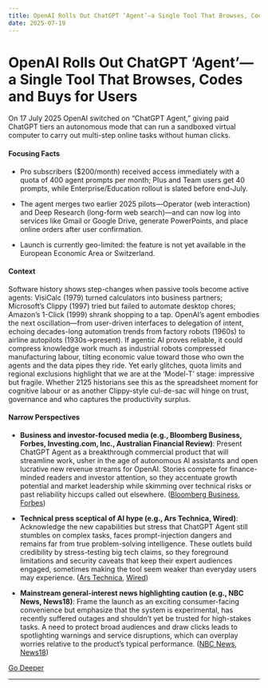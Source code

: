 ```yaml
---
title: OpenAI Rolls Out ChatGPT ‘Agent’—a Single Tool That Browses, Codes and Buys for Users
date: 2025-07-19
---
```


# OpenAI Rolls Out ChatGPT ‘Agent’—a Single Tool That Browses, Codes and Buys for Users

On 17 July 2025 OpenAI switched on “ChatGPT Agent,” giving paid ChatGPT tiers an autonomous mode that can run a sandboxed virtual computer to carry out multi-step online tasks without human clicks.

#### Focusing Facts

- Pro subscribers ($200/month) received access immediately with a quota of 400 agent prompts per month; Plus and Team users get 40 prompts, while Enterprise/Education rollout is slated before end-July.

- The agent merges two earlier 2025 pilots—Operator (web interaction) and Deep Research (long-form web search)—and can now log into services like Gmail or Google Drive, generate PowerPoints, and place online orders after user confirmation.

- Launch is currently geo-limited: the feature is not yet available in the European Economic Area or Switzerland.

#### Context

Software history shows step-changes when passive tools become active agents: VisiCalc (1979) turned calculators into business partners; Microsoft’s Clippy (1997) tried but failed to automate desktop chores; Amazon’s 1-Click (1999) shrank shopping to a tap. OpenAI’s agent embodies the next oscillation—from user-driven interfaces to delegation of intent, echoing decades-long automation trends from factory robots (1960s) to airline autopilots (1930s→present). If agentic AI proves reliable, it could compress knowledge work much as industrial robots compressed manufacturing labour, tilting economic value toward those who own the agents and the data pipes they ride. Yet early glitches, quota limits and regional exclusions highlight that we are at the ‘Model-T’ stage: impressive but fragile. Whether 2125 historians see this as the spreadsheet moment for cognitive labour or as another Clippy-style cul-de-sac will hinge on trust, governance and who captures the productivity surplus.

#### Narrow Perspectives

- **Business and investor-focused media (e.g., Bloomberg Business, Forbes, Investing.com, Inc., Australian Financial Review)**: Present ChatGPT Agent as a breakthrough commercial product that will streamline work, usher in the age of autonomous AI assistants and open lucrative new revenue streams for OpenAI. Stories compete for finance-minded readers and investor attention, so they accentuate growth potential and market leadership while skimming over technical risks or past reliability hiccups called out elsewhere. ([Bloomberg Business](https://www.bloomberg.com/news/articles/2025-07-17/chatgpt-will-soon-shop-online-make-powerpoints-on-your-behalf), [Forbes](https://www.forbes.com/sites/antoniopequenoiv/2025/07/17/openai-launching-chatgpt-agent-heres-what-to-know/))

- **Technical press sceptical of AI hype (e.g., Ars Technica, Wired)**: Acknowledge the new capabilities but stress that ChatGPT Agent still stumbles on complex tasks, faces prompt-injection dangers and remains far from true problem-solving intelligence. These outlets build credibility by stress-testing big tech claims, so they foreground limitations and security caveats that keep their expert audiences engaged, sometimes making the tool seem weaker than everyday users may experience. ([Ars Technica](https://arstechnica.com/information-technology/2025/07/chatgpts-new-ai-agent-can-browse-the-web-and-create-powerpoint-slideshows/), [Wired](https://www.wired.com/story/openai-chatgpt-agent-launch/))

- **Mainstream general-interest news highlighting caution (e.g., NBC News, News18)**: Frame the launch as an exciting consumer-facing convenience but emphasize that the system is experimental, has recently suffered outages and shouldn’t yet be trusted for high-stakes tasks. A need to protect broad audiences and draw clicks leads to spotlighting warnings and service disruptions, which can overplay worries relative to the product’s typical performance. ([NBC News](https://www.nbcnews.com/tech/tech-news/openai-chatgpt-agent-rcna219407), [News18](https://www.news18.com/tech/chatgpt-down-users-report-unusual-activity-detected-error-amid-outage-9443063.html))


[Go Deeper](https://www.perplexity.ai/search?q=OpenAI+Rolls+Out+ChatGPT+%E2%80%98Agent%E2%80%99%E2%80%94a+Single+Tool+That+Browses%2C+Codes+and+Buys+for+Users)

---

<a id='moscow-moves-to-blacklist-whatsapp-and-shift-users-to-state-run-max-messenger'></a>

